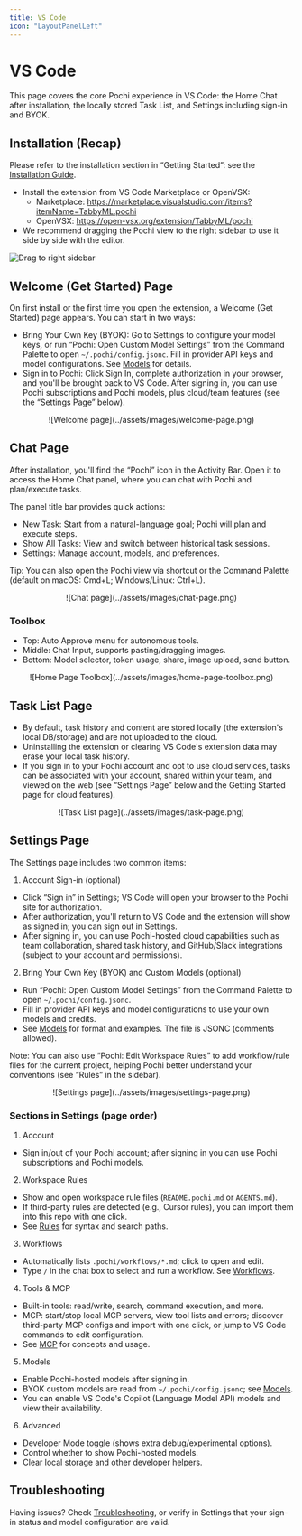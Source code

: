```yaml
---
title: VS Code
icon: "LayoutPanelLeft"
---
```


# VS Code

This page covers the core Pochi experience in VS Code: the Home Chat after installation, the locally stored Task List, and Settings including sign-in and BYOK.

## Installation (Recap)

Please refer to the installation section in “Getting Started”: see the [Installation Guide](/#installation).

- Install the extension from VS Code Marketplace or OpenVSX:
  - Marketplace: https://marketplace.visualstudio.com/items?itemName=TabbyML.pochi
  - OpenVSX: https://open-vsx.org/extension/TabbyML/pochi
- We recommend dragging the Pochi view to the right sidebar to use it side by side with the editor.

![Drag to right sidebar](../assets/images/vscode-right-sidebar.png)

## Welcome (Get Started) Page

On first install or the first time you open the extension, a Welcome (Get Started) page appears. You can start in two ways:

- Bring Your Own Key (BYOK): Go to Settings to configure your model keys, or run “Pochi: Open Custom Model Settings” from the Command Palette to open `~/.pochi/config.jsonc`. Fill in provider API keys and model configurations. See [Models](/models) for details.
- Sign in to Pochi: Click Sign In, complete authorization in your browser, and you'll be brought back to VS Code. After signing in, you can use Pochi subscriptions and Pochi models, plus cloud/team features (see the “Settings Page” below).

<p align="center">![Welcome page](../assets/images/welcome-page.png)</p>

## Chat Page

After installation, you'll find the “Pochi” icon in the Activity Bar. Open it to access the Home Chat panel, where you can chat with Pochi and plan/execute tasks.

The panel title bar provides quick actions:

- New Task: Start from a natural-language goal; Pochi will plan and execute steps.
- Show All Tasks: View and switch between historical task sessions.
- Settings: Manage account, models, and preferences.

Tip: You can also open the Pochi view via shortcut or the Command Palette (default on macOS: Cmd+L; Windows/Linux: Ctrl+L).

<p align="center">![Chat page](../assets/images/chat-page.png)</p>

### Toolbox

- Top: Auto Approve menu for autonomous tools.
- Middle: Chat Input, supports pasting/dragging images.
- Bottom: Model selector, token usage, share, image upload, send button.

<p align="center">
  ![Home Page Toolbox](../assets/images/home-page-toolbox.png)
</p>

## Task List Page

- By default, task history and content are stored locally (the extension's local DB/storage) and are not uploaded to the cloud.
- Uninstalling the extension or clearing VS Code's extension data may erase your local task history.
- If you sign in to your Pochi account and opt to use cloud services, tasks can be associated with your account, shared within your team, and viewed on the web (see “Settings Page” below and the Getting Started page for cloud features).

<p align="center">![Task List page](../assets/images/task-page.png)</p>

## Settings Page

The Settings page includes two common items:

1. Account Sign-in (optional)

- Click “Sign in” in Settings; VS Code will open your browser to the Pochi site for authorization.
- After authorization, you'll return to VS Code and the extension will show as signed in; you can sign out in Settings.
- After signing in, you can use Pochi-hosted cloud capabilities such as team collaboration, shared task history, and GitHub/Slack integrations (subject to your account and permissions).

2. Bring Your Own Key (BYOK) and Custom Models (optional)

- Run “Pochi: Open Custom Model Settings” from the Command Palette to open `~/.pochi/config.jsonc`.
- Fill in provider API keys and model configurations to use your own models and credits.
- See [Models](/models) for format and examples. The file is JSONC (comments allowed).

Note: You can also use “Pochi: Edit Workspace Rules” to add workflow/rule files for the current project, helping Pochi better understand your conventions (see “Rules” in the sidebar).

<p align="center">![Settings page](../assets/images/settings-page.png)</p>

### Sections in Settings (page order)

1. Account

- Sign in/out of your Pochi account; after signing in you can use Pochi subscriptions and Pochi models.

2. Workspace Rules

- Show and open workspace rule files (`README.pochi.md` or `AGENTS.md`).
- If third-party rules are detected (e.g., Cursor rules), you can import them into this repo with one click.
- See [Rules](/rules) for syntax and search paths.

3. Workflows

- Automatically lists `.pochi/workflows/*.md`; click to open and edit.
- Type `/` in the chat box to select and run a workflow. See [Workflows](/workflows).

4. Tools & MCP

- Built-in tools: read/write, search, command execution, and more.
- MCP: start/stop local MCP servers, view tool lists and errors; discover third-party MCP configs and import with one click, or jump to VS Code commands to edit configuration.
- See [MCP](/mcp) for concepts and usage.

5. Models

- Enable Pochi-hosted models after signing in.
- BYOK custom models are read from `~/.pochi/config.jsonc`; see [Models](/models).
- You can enable VS Code's Copilot (Language Model API) models and view their availability.

6. Advanced

- Developer Mode toggle (shows extra debug/experimental options).
- Control whether to show Pochi-hosted models.
- Clear local storage and other developer helpers.

## Troubleshooting

Having issues? Check [Troubleshooting](/troubleshooting), or verify in Settings that your sign-in status and model configuration are valid.
